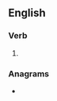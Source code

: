 ==English==

===Verb===
{{head|en|verb form}}

# {{present participle of|en|bobble|nocat=1}}

===Anagrams===
* {{anagrams|en|a=bbbgilno|blobbing}}